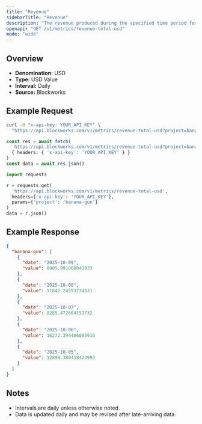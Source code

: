 ```yaml
---
title: "Revenue"
sidebarTitle: "Revenue"
description: "The revenue produced during the specified time period for given project."
openapi: "GET /v1/metrics/revenue-total-usd"
mode: "wide"
---
```


## Overview

- **Denomination:** USD
- **Type:** USD Value
- **Interval:** Daily
- **Source:** Blockworks

## Example Request

<CodeGroup>

```bash cURL
curl -H "x-api-key: YOUR_API_KEY" \
  "https://api.blockworks.com/v1/metrics/revenue-total-usd?project=banana-gun"
```

```typescript TypeScript
const res = await fetch(
  'https://api.blockworks.com/v1/metrics/revenue-total-usd?project=banana-gun',
  { headers: { 'x-api-key': 'YOUR_API_KEY' } }
)
const data = await res.json()
```

```python Python
import requests

r = requests.get(
  'https://api.blockworks.com/v1/metrics/revenue-total-usd',
  headers={'x-api-key': 'YOUR_API_KEY'},
  params={'project': 'banana-gun'}
)
data = r.json()
```

</CodeGroup>

## Example Response

```json
{
  "banana-gun": [
    {
      "date": "2025-10-09",
      "value": 8905.991068841933
    },
    {
      "date": "2025-10-08",
      "value": 11842.24593734831
    },
    {
      "date": "2025-10-07",
      "value": 8285.472604151732
    },
    {
      "date": "2025-10-06",
      "value": 16272.394486085916
    },
    {
      "date": "2025-10-05",
      "value": 12898.380418423993
    }
  ]
}
```

## Notes
- Intervals are daily unless otherwise noted.
- Data is updated daily and may be revised after late-arriving data.